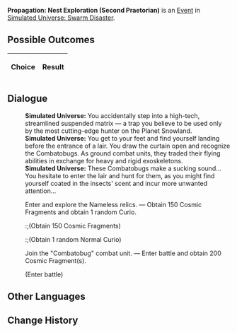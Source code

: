 {{Simulated Universe Event Infobox
|title         = Propagation: Nest Exploration (Second Praetorian)
|image         = Random Event 4.png
|type          =
|domains_su    = 
|domains_ext   = 
|domains_swarm = Swarm
|domains_gng   = 
|requirements  =
|prev          = {{tx}}
|next          = {{tx}}
|indexRewards  =
|characters    = 
}}
'''Propagation: Nest Exploration (Second Praetorian)''' is an [[Simulated Universe/Events|Event]] in [[Simulated Universe: Swarm Disaster]].

==Possible Outcomes==
{| class="article-table"
!Choice
!Result

|}

<!--
==Gameplay Notes==

-->
==Dialogue==
{{Dialogue Start}}
:'''Simulated Universe:''' You accidentally step into a high-tech, streamlined suspended matrix &mdash; a trap you believe to be used only by the most cutting-edge hunter on the Planet Snowland.
:'''Simulated Universe:''' You get to your feet and find yourself landing before the entrance of a lair. You draw the curtain open and recognize the Combatobugs. As ground combat units, they traded their flying abilities in exchange for heavy and rigid exoskeletons.
:'''Simulated Universe:''' These Combatobugs make a sucking sound... You hesitate to enter the lair and hunt for them, as you might find yourself coated in the insects' scent and incur more unwanted attention...
:{{DIcon|Star}} Enter and explore the Nameless relics. &mdash; Obtain 150 Cosmic Fragments and obtain 1 random Curio.
::;(Obtain 150 Cosmic Fragments)
::;(Obtain 1 random Normal Curio)
:{{DIcon|Star}} Join the "Combatobug" combat unit. &mdash; Enter battle and obtain 200 Cosmic Fragment(s).
:;(Enter battle)
::{{Enemy List|Vagrant*2/;Automaton Grizzly*1/}}
{{Dialogue End}}

==Other Languages==
{{Other Languages
|zhs   = 繁育•虫巢探险（二级卫戍）
|zht   = 繁育•蟲巢探險（二級衛戍）
|ja    = 繁殖・虫の巣探険（二級守備）
|ko    = 번식•곤충집 탐험(2급 경비)
|es    = Propagación: Exploración del nido (segundo pretoriano)
|fr    = Exploration du nid de la Propagation (deuxième prétorien)
|ru    = Распространение: Экспедиция по гнезду (гарнизон ур. 2)
|th    = แพร่พันธุ์: สำรวจรังแมลง (กองกำลังระดับ 2)
|vi    = Sinh Sôi - Khám Phá Ổ Côn Trùng (Cảnh Vệ Cấp 2)
|de    = Die Ausbreitung: Nesterkundung (Garnisonsstufe 2)
|id    = Propagation: Eksplorasi Sarang Serangga (Garnisun Tingkat 2)
|pt    = Propagação: Exploração de Ninho (Segundo Pretoriano)
}}

==Change History==
{{Change History|1.0}}
